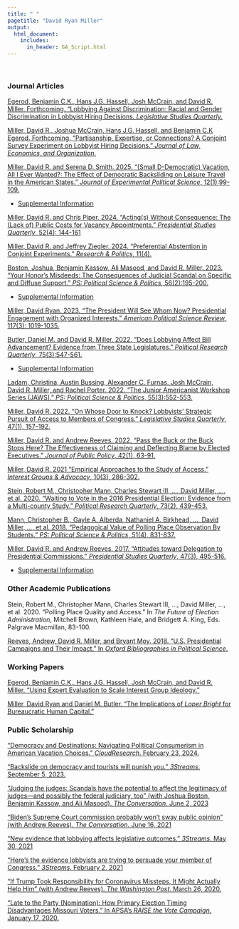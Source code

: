 ```yaml
---
title: " "
pagetitle: "David Ryan Miller"
output:
  html_document:
    includes:
      in_header: GA_Script.html
---
```


&nbsp;  

### Journal Articles
[Egerod, Benjamin C.K., Hans J.G. Hassell, Josh McCrain, and David R. Miller. Forthcoming.  "Lobbying Against Discrimination: Racial and Gender Discrimination in Lobbyist Hiring Decisions. *Legislative Studies Quarterly.*](files/Lobbyist_Discrimination.pdf)

[Miller, David R., Joshua McCrain, Hans J.G. Hassell, and Benjamin C.K Egerod.  Forthcoming. "Partisanship, Expertise, or Connections? A Conjoint Survey Experiment on Lobbyist Hiring Decisions." *Journal of Law, Economics, and Organization.*](files/Lobbyist_Hiring.pdf)

[Miller, David R. and Serena D. Smith.  2025.  "(Small D-Democratic) Vacation, All I Ever Wanted?: The Effect of Democratic Backsliding on Leisure Travel in the American States."  *Journal of Experimental Political Science*, 12(1):99-109.](files/PoliticalTravel_JEPS_v3.pdf)

- [Supplemental Information](files/PoliticalTravel_JEPS_SI_v3.pdf)

[Miller, David R. and Chris Piper.  2024.  "Acting(s) Without Consequence: The (Lack of) Public Costs for Vacancy Appointments." *Presidential Studies Quarterly*, 52(4): 144-161](files/MillerPiper_Vacancies.pdf)

[Miller, David R. and Jeffrey Ziegler.  2024.  "Preferential Abstention in Conjoint Experiments."  *Research & Politics*, 11(4).](files/preferential_abstention.pdf) 

[Boston, Joshua, Benjamin Kassow, Ali Masood, and David R. Miller.  2023. "Your Honor’s Misdeeds: The Consequences of Judicial Scandal on Specific and Diffuse Support."  *PS: Political Science \& Politics*, 56(2):195-200.](files/JudicialScandal.docx)

- [Supplemental Information](files/JudicialScandal_SI.pdf)

[Miller, David Ryan.  2023. "The President Will See Whom Now?  Presidential Engagement with Organized Interests." *American Political Science Review*, 117(3): 1019-1035.](files/WH_Engagement_DRM.pdf)

[Butler, Daniel M. and David R. Miller.  2022.  "Does Lobbying Affect Bill Advancement?  Evidence from Three State Legislatures." *Political Research Quarterly*, 75(3):547-561.](files/LobbyingImpact.pdf)

- [Supplemental Information](files/LobbyingImpactSI.pdf)

[Ladam, Christina, Austin Bussing, Alexander C. Furnas, Josh McCrain, David R. Miller, and Rachel Porter.  2022.  "The Junior Americanist Workshop Series (JAWS)."  *PS: Political Science & Politics*, 55(3):552-553.](files/JAWS PS Submission.pdf)

[Miller, David R.  2022.  "On Whose Door to Knock? Lobbyists' Strategic Pursuit of Access to Members of Congress."  *Legislative Studies Quarterly*, 47(1), 157-192.](files/DRM_Targeting_final.pdf)

[Miller, David R. and Andrew Reeves.  2022.  "Pass the Buck or the Buck Stops Here?  The Effectiveness of Claiming and Deflecting Blame by Elected Executives."  *Journal of Public Policy*, 42(1), 63-91.](files/main-rr.pdf)

[Miller, David R.  2021  "Empirical Approaches to the Study of Access." *Interest Groups \& Advocacy*, 10(3), 286-302.](files/AccessApproaches.pdf)

[Stein, Robert M., Christopher Mann, Charles Stewart III, $\ldots$, David Miller, $\ldots$, et al. 2020. "Waiting to Vote in the 2016 Presidential Election: Evidence from a Multi-county Study." *Political Research Quarterly*, 73(2), 439-453.](files/PRQ_Voting.pdf)

[Mann, Christopher B., Gayle A. Alberda, Nathaniel A. Birkhead, $\ldots$, David Miller, $\ldots$, et al. 2018. "Pedagogical Value of Polling Place Observation By Students." *PS: Political Science & Politics*, 51(4), 831-837.](files/Perspectives_Voting.pdf)

[Miller, David R. and Andrew Reeves. 2017.  "Attitudes toward Delegation to Presidential Commissions." *Presidential Studies Quarterly*, 47(3), 495-516.](files/Commissions.pdf) 

- [Supplemental Information](files/CommissionsAppendix.docx)

### Other Academic Publications

Stein, Robert M., Christopher Mann, Charles Stewart III, $\ldots$, David Miller, $\ldots$, et al. 2020. "Polling Place Quality and Access." In *The Future of Election Administration*, Mitchell Brown, Kathleen Hale, and Bridgett A. King, Eds.  Palgrave Macmillan, 83-100.

[Reeves, Andrew, David R. Miller, and Bryant Moy.  2018.  "U.S. Presidential Campaigns and Their Impact."  In *Oxford Bibliographies in Political Science*.](http://www.oxfordbibliographies.com/view/document/obo-9780199756223/obo-9780199756223-0156.xml)

### Working Papers
[Egerod, Benjamin C.K., Hans J.G. Hassell, Josh McCrain, and David R. Miller.   "Using Expert Evaluation to Scale Interest Group Ideology."](files/LEscores.pdf)

[Miller, David Ryan and Daniel M. Butler.  "The Implications of *Loper Bright* for Bureaucratic Human Capital."](files/Bureaucratic Capacity v5.pdf)

<!-- ### Works in Progress -->

### Public Scholarship

["Democracy and Destinations: Navigating Political Consumerism in American Vacation Choices."  *CloudResearch*.  February 23, 2024.](https://www.cloudresearch.com/resources/blog/political-factors-affecting-travel/)

["Backslide on democracy and tourists will punish you." *3Streams*. September 5, 2023.](https://medium.com/3streams/water-slides-alpine-slides-democratic-backslides-74f41c872c8)

["Judging the judges: Scandals have the potential to affect the legitimacy of judges---and possibly the federal judiciary, too" (with Joshua Boston, Benjamin Kassow, and Ali Masood).  *The Conversation*.  June 2, 2023](https://theconversation.com/judging-the-judges-scandals-have-the-potential-to-affect-the-legitimacy-of-judges-and-possibly-the-federal-judiciary-too-205817)

["Biden’s Supreme Court commission probably won’t sway public opinion" (with Andrew Reeves).  *The Conversation*.  June 16, 2021](https://theconversation.com/bidens-supreme-court-commission-probably-wont-sway-public-opinion-159658)

["New evidence that lobbying affects legislative outcomes."  *3Streams*.  May 30, 2021](https://medium.com/3streams/new-evidence-that-lobbying-affects-legislative-outcomes-c350b5ea5475)

["Here's the evidence lobbyists are trying to persuade your member of Congress."  *3Streams*.  February 2, 2021](https://medium.com/3streams/who-do-lobbyists-lobby-in-congress-af0d53315ee8)

["If Trump Took Responsibility for Coronavirus Missteps, It Might Actually Help Him" (with Andrew Reeves).  *The Washington Post*.  March 26, 2020.](https://www.washingtonpost.com/politics/2020/03/26/if-trump-took-responsibility-coronavirus-missteps-it-might-actually-help-him)

["Late to the Party (Nomination): How Primary Election Timing Disadvantages Missouri Voters."  In APSA's *RAISE the Vote Campaign*.  January 17, 2020.](https://connect.apsanet.org/raisethevote/2020/01/17/late-to-the-party-nomination-how-primary-election-timing-disadvantages-missouri-voters/)